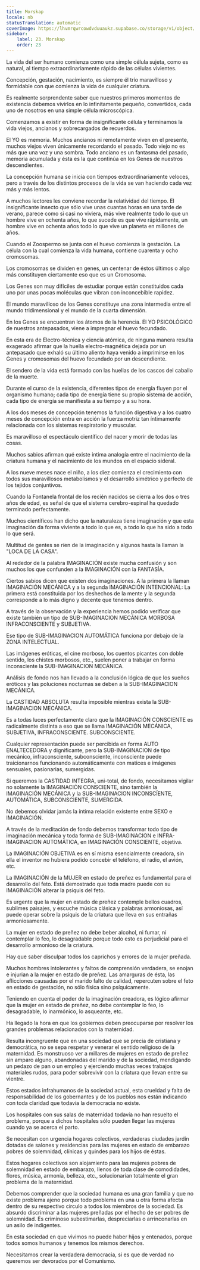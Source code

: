 ```yaml
---
title: Morskap
locale: nb
statusTranslation: automatic
coverImage: https://lhvmrqwrcowdvduuaukz.supabase.co/storage/v1/object/public/strapi-uploads/small_cover-educacion-fundamental.webp-2d51a7828a2b1309555be27f7e2a61a0.webp
sidebar:
    label: 23. Morskap
    order: 23
---
```

La vida del ser humano comienza como una simple célula sujeta, como es natural, al tiempo extraordinariamente rápido de las células vivientes.

Concepción, gestación, nacimiento, es siempre él trío maravilloso y formidable con que comienza la vida de cualquier criatura.

Es realmente sorprendente saber que nuestros primeros momentos de existencia debemos vivirlos en lo infinitamente pequeño, convertidos, cada uno de nosotros en una simple célula microscópica.

Comenzamos a existir en forma de insignificante célula y terminamos la vida viejos, ancianos y sobrecargados de recuerdos.

El YO es memoria. Muchos ancianos ni remotamente viven en el presente, muchos viejos viven únicamente recordando el pasado. Todo viejo no es más que una voz y una sombra. Todo anciano es un fantasma del pasado, memoria acumulada y ésta es la que continúa en los Genes de nuestros descendientes.

La concepción humana se inicia con tiempos extraordinariamente veloces, pero a través de los distintos procesos de la vida se van haciendo cada vez más y más lentos.

A muchos lectores les conviene recordar la relatividad del tiempo. El insignificante insecto que sólo vive unas cuantas horas en una tarde de verano, parece como si casi no viviera, más vive realmente todo lo que un hombre vive en ochenta años, lo que sucede es que vive rápidamente, un hombre vive en ochenta años todo lo que vive un planeta en millones de años.

Cuando el Zoospermo se junta con el huevo comienza la gestación. La célula con la cual comienza la vida humana, contiene cuarenta y ocho cromosomas.

Los cromosomas se dividen en genes, un centenar de éstos últimos o algo más constituyen ciertamente eso que es un Cromosoma.

Los Genes son muy difíciles de estudiar porque están constituidos cada uno por unas pocas moléculas que vibran con inconcebible rapidez.

El mundo maravilloso de los Genes constituye una zona intermedia entre el mundo tridimensional y el mundo de la cuarta dimensión.

En los Genes se encuentran los átomos de la herencia. El YO PSICOLÓGICO de nuestros antepasados, viene a impregnar el huevo fecundado.

En esta era de Electro-técnica y ciencia atómica, de ninguna manera resulta exagerado afirmar que la huella electro-magnética dejada por un antepasado que exhaló su último aliento haya venido a imprimirse en los Genes y cromosomas del huevo fecundado por un descendiente.

El sendero de la vida está formado con las huellas de los cascos del caballo de la muerte.

Durante el curso de la existencia, diferentes tipos de energía fluyen por el organismo humano; cada tipo de energía tiene su propio sistema de acción, cada tipo de energía se manifiesta a su tiempo y a su hora.

A los dos meses de concepción tenemos la función digestiva y a los cuatro meses de concepción entra en acción la fuerza motriz tan íntimamente relacionada con los sistemas respiratorio y muscular.

Es maravilloso el espectáculo científico del nacer y morir de todas las cosas.

Muchos sabios afirman qué existe intima analogía entre el nacimiento de la criatura humana y el nacimiento de los mundos en el espacio sideral.

A los nueve meses nace el niño, a los diez comienza el crecimiento con todos sus maravillosos metabolismos y el desarrolló simétrico y perfecto de los tejidos conjuntivos.

Cuando la Fontanela frontal de los recién nacidos se cierra a los dos o tres años de edad, es señal de que el sistema cerebro-espinal ha quedado terminado perfectamente.

Muchos científicos han dicho que la naturaleza tiene imaginación y que esta imaginación da forma viviente a todo lo que es, a todo lo que ha sido a todo lo que será.

Multitud de gentes se ríen de la imaginación y algunos hasta la llaman la "LOCA DE LA CASA".

Al rededor de la palabra IMAGINACIÓN existe mucha confusión y son muchos los que confunden a la IMAGINACIÓN con la FANTASÍA.

Ciertos sabios dicen que existen dos imaginaciones. A la primera la llaman IMAGINACIÓN MECÁNICA y a la segunda IMAGINACIÓN INTENCIONAL: La primera está constituida por los deshechos de la mente y la segunda corresponde a lo más digno y decente que tenemos dentro.

A través de la observación y la experiencia hemos podido verificar que existe también un tipo de SUB-IMAGINACION MECÁNICA MORBOSA INFRACONSCIENTE y SUBJETIVA.

Ese tipo de SUB-IMAGINACION AUTOMÁTICA funciona por debajo de la ZONA INTELECTUAL.

Las imágenes eróticas, el cine morboso, los cuentos picantes con doble sentido, los chistes morbosos, etc., suelen poner a trabajar en forma inconsciente la SUB-IMAGINACION MECÁNICA.

Análisis de fondo nos han llevado a la conclusión lógica de que los sueños eróticos y las poluciones nocturnas se deben a la SUB-IMAGINACION MECÁNICA.

La CASTIDAD ABSOLUTA resulta imposible mientras exista la SUB-IMAGINACION MECÁNICA.

Es a todas luces perfectamente claro que la IMAGINACIÓN CONSCIENTE es radicalmente distinta a eso que se llama IMAGINACIÓN MECÁNICA, SUBJETIVA, INFRACONSCIENTE. SUBCONSCIENTE.

Cualquier representación puede ser percibida en forma AUTO ENALTECEDORA y dignificante, pero la SUB-IMAGINACION de tipo mecánico, infraconsciente, subconsciente, inconsciente puede traicionarnos funcionando automáticamente con matices e imágenes sensuales, pasionarias, sumergidas.

Si queremos la CASTIDAD INTEGRA, uni-total, de fondo, necesitamos vigilar no solamente la IMAGINACIÓN CONSCIENTE, sino también la IMAGINACIÓN MECÁNICA y la SUB-IMAGINACION INCONSCÍENTE, AUTOMÁTICA, SUBCONSCIENTE, SUMERGIDA.

No debemos olvidar jamás la íntima relación existente entre SEXO e IMAGINACIÓN.

A través de la meditación de fondo debemos transformar todo tipo de imaginación mecánica y toda forma de SUB-IMAGINACION e INFRA-IMAGINACION AUTOMÁTICA, en IMAGINACIÓN CONSCIENTE, objetiva.

La IMAGINACIÓN OBJETIVA es en sí misma esencialmente creadora, sin ella el inventor no hubiera podido concebir el teléfono, el radio, el avión, etc.

La IMAGINACIÓN de la MUJER en estado de preñez es fundamental para el desarrollo del feto. Está demostrado que toda madre puede con su IMAGINACIÓN alterar la psiquis del feto.

Es urgente que la mujer en estado de preñez contemple bellos cuadros, sublimes paisajes, y escuche música clásica y palabras armoniosas, así puede operar sobre la psiquis de la criatura que lleva en sus entrañas armoniosamente.

La mujer en estado de preñez no debe beber alcohol, ni fumar, ni contemplar lo feo, lo desagradable porque todo esto es perjudicial para el desarrollo armonioso de la criatura.

Hay que saber disculpar todos los caprichos y errores de la mujer preñada.

Muchos hombres intolerantes y faltos de comprensión verdadera, se enojan e injurian a la mujer en estado de preñez. Las amarguras de ésta, las aflicciones causadas por el marido falto de calidad, repercuten sobre el feto en estado de gestación, no sólo física sino psíquicamente.

Teniendo en cuenta el poder de la imaginación creadora, es lógico afirmar que la mujer en estado de preñez, no debe contemplar lo feo, lo desagradable, lo inarmónico, lo asqueante, etc.

Ha llegado la hora en que los gobiernos deben preocuparse por resolver los grandes problemas relacionados con la maternidad.

Resulta incongruente que en una sociedad que se precia de cristiana y democrática, no se sepa respetar y venerar el sentido religioso de la maternidad. Es monstruoso ver a millares de mujeres en estado de preñez sin amparo alguno, abandonadas del marido y de la sociedad, mendigando un pedazo de pan o un empleo y ejerciendo muchas veces trabajos materiales rudos, para poder sobrevivir con la criatura que llevan entre su vientre.

Estos estados infrahumanos de la sociedad actual, esta crueldad y falta de responsabilidad de los gobernantes y de los pueblos nos están indicando con toda claridad que todavía la democracia no existe.

Los hospitales con sus salas de maternidad todavía no han resuelto el problema, porque a dichos hospitales sólo pueden llegar las mujeres cuando ya se acerca el parto.

Se necesitan con urgencia hogares colectivos, verdaderas ciudades jardín dotadas de salones y residencias para las mujeres en estado de embarazo pobres de solemnidad, clínicas y quindes para los hijos de éstas.

Estos hogares colectivos son alojamiento para las mujeres pobres de solemnidad en estado de embarazo, llenos de toda clase de comodidades, flores, música, armonía, belleza, etc., solucionarían totalmente el gran problema de la maternidad.

Debemos comprender que la sociedad humana es una gran familia y que no existe problema ajeno porque todo problema en una u otra forma afecta dentro de su respectivo círculo a todos los miembros de la sociedad. Es absurdo discriminar a las mujeres preñadas por el hecho de ser pobres de solemnidad. Es criminoso subestimarlas, despreciarlas o arrinconarlas en un asilo de indigentes.

En esta sociedad en que vivimos no puede haber hijos y entenados, porque todos somos humanos y tenemos los mismos derechos.

Necesitamos crear la verdadera democracia, si es que de verdad no queremos ser devorados por el Comunismo.

